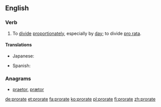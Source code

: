 ==English==

===Verb===
{{en-verb|prorat}}

# To [[divide]] [[proportionately]], especially by [[day]]; to divide [[pro rata]].

====Translations====
{{trans-top|divide proportionately}}
* Japanese: {{t|ja|日割りする|tr=hiwari-suru}}
{{trans-mid}}
* Spanish: {{t|es|prorratear}}
{{trans-bottom}}

===Anagrams===
* [[praetor#English|praetor]], [[prætor#English|prætor]]

[[de:prorate]]
[[et:prorate]]
[[fa:prorate]]
[[ko:prorate]]
[[pl:prorate]]
[[fi:prorate]]
[[zh:prorate]]